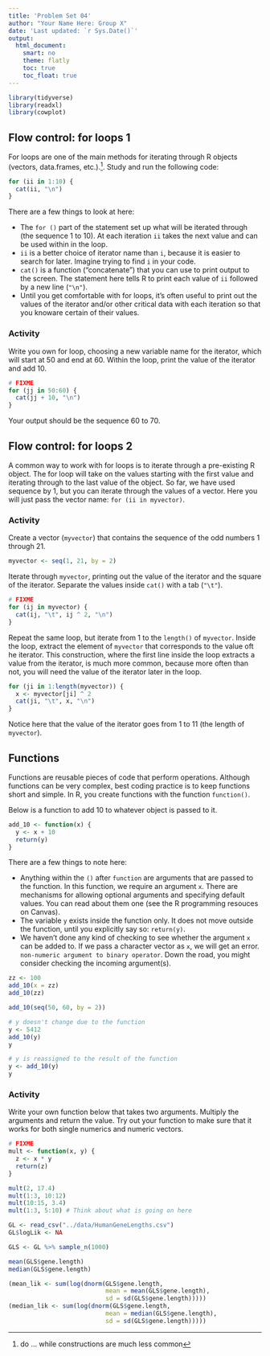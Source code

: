 ```yaml
---
title: 'Problem Set 04'
author: "Your Name Here: Group X"
date: 'Last updated: `r Sys.Date()`'
output:
  html_document:
    smart: no
    theme: flatly
    toc: true
    toc_float: true
---
```


```r
library(tidyverse)
library(readxl)
library(cowplot)
```

## Flow control: for loops 1

For loops are one of the main methods for iterating through R objects (vectors, data.frames, etc.).^[do ... while constructions are much less common]. Study and run the following code:

```r
for (ii in 1:10) {
  cat(ii, "\n")
}
```

There are a few things to look at here:

- The `for ()` part of the statement set up what will be iterated through (the sequence 1 to 10). At each iteration `ii` takes the next value and can be used within in the loop.
- `ii` is a better choice of iterator name than `i`, because it is easier to search for later. Imagine trying to find `i` in your code.
- `cat()` is a function ("concatenate") that you can use to print output to the screen. The statement here tells R to print each value of `ii` followed by a new line (`"\n"`).
- Until you get comfortable with for loops, it's often useful to print out the values of the iterator and/or other critical data with each iteration so that you knoware certain of their values.

### Activity

Write you own for loop, choosing a new variable name for the iterator, which will start at 50 and end at 60. Within the loop, print the value of the iterator and add 10.

```r
# FIXME
for (jj in 50:60) {
  cat(jj + 10, "\n")
}
```

Your output should be the sequence 60 to 70.

## Flow control: for loops 2

A common way to work with for loops is to iterate through a pre-existing R object. The for loop will take on the values starting with the first value and iterating through to the last value of the object. So far, we have used sequence by 1, but you can iterate through the values of a vector. Here you will just pass the vector name: `for (ii in myvector)`.

### Activity

Create a vector (`myvector`) that contains the sequence of the odd numbers 1 through 21.

```r
myvector <- seq(1, 21, by = 2)
```

Iterate through `myvector`, printing out the value of the iterator and the square of the iterator. Separate the values inside `cat()` with a tab (`"\t"`).

```r
# FIXME
for (ij in myvector) {
  cat(ij, "\t", ij ^ 2, "\n")
}
```

Repeat the same loop, but iterate from 1 to the `length()` of `myvector`. Inside the loop, extract the element of `myvector` that corresponds to the value oft he iterator. This construction, where the first line inside the loop extracts a value from the iterator, is much more common, because more often than not, you will need the value of the iterator later in the loop.

```r
for (ji in 1:length(myvector)) {
  x <- myvector[ji] ^ 2
  cat(ji, "\t", x, "\n")
}
```

Notice here that the value of the iterator goes from 1 to 11 (the length of `myvector`).

## Functions

Functions are reusable pieces of code that perform operations. Although functions can be very complex, best coding practice is to keep functions short and simple. In R, you create functions with the function `function()`.

Below is a function to add 10 to whatever object is passed to it.

```r
add_10 <- function(x) {
  y <- x + 10
  return(y)
}
```

There are a few things to note here:

- Anything within the `()` after `function` are arguments that are passed to the function. In this function, we require an argument `x`. There are mechanisms for allowing optional arguments and specifying default values. You can read about them one (see the R programming resouces on Canvas).
- The variable `y` exists inside the function only. It does not move outside the function, until you explicitly say so: `return(y)`.
- We haven't done any kind of checking to see whether the argument `x` can be added to. If we pass a character vector as `x`, we will get an error. `non-numeric argument to binary operator`. Down the road, you might consider checking the incoming argument(s).

```r
zz <- 100
add_10(x = zz)
add_10(zz)

add_10(seq(50, 60, by = 2))

# y doesn't change due to the function
y <- 5412
add_10(y)
y

# y is reassigned to the result of the function
y <- add_10(y)
y
```

### Activity

Write your own function below that takes two arguments. Multiply the arguments and return the value. Try out your function to make sure that it works for both single numerics and numeric vectors.

```r
# FIXME
mult <- function(x, y) {
  z <- x * y
  return(z)
}

mult(2, 17.4)
mult(1:3, 10:12)
mult(10:15, 3.4)
mult(1:3, 5:10) # Think about what is going on here
```



```r
GL <- read_csv("../data/HumanGeneLengths.csv")
GL$logLik <- NA

GLS <- GL %>% sample_n(1000)

mean(GLS$gene.length)
median(GLS$gene.length)

(mean_lik <- sum(log(dnorm(GLS$gene.length,
                           mean = mean(GLS$gene.length),
                           sd = sd(GLS$gene.length)))))
(median_lik <- sum(log(dnorm(GLS$gene.length,
                           mean = median(GLS$gene.length),
                           sd = sd(GLS$gene.length)))))

```

